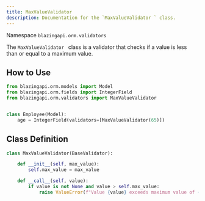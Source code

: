 ```yaml
---
title: MaxValueValidator
description: Documentation for the `MaxValueValidator ` class.
---
```


Namespace `blazingapi.orm.validators`

The `MaxValueValidator ` class is a validator that checks if a value is less than or equal to a maximum value.

## How to Use

```python
from blazingapi.orm.models import Model
from blazingapi.orm.fields import IntegerField
from blazingapi.orm.validators import MaxValueValidator


class Employee(Model):
    age = IntegerField(validators=[MaxValueValidator(65)])
```

## Class Definition

```python
class MaxValueValidator(BaseValidator):

    def __init__(self, max_value):
        self.max_value = max_value

    def __call__(self, value):
        if value is not None and value > self.max_value:
            raise ValueError(f"Value {value} exceeds maximum value of {self.max_value}")
```
